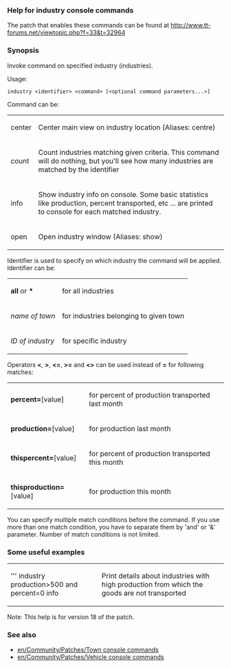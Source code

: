 === Help for industry console commands ===

The patch that enables these commands can be found at http://www.tt-forums.net/viewtopic.php?f=33&t=32964

=== Synopsis ===

Invoke command on specified industry (industries).

Usage:

 industry &lt;identifier&gt; &lt;command&gt; [&lt;optional command parameters...&gt;]

Command can be:
{|
|  center        ||  Center main view on industry location (Aliases: centre)
|-
|  count         ||  Count industries matching given criteria. This command will do nothing, but you'll see how many industries are matched by the identifier
|-
|  info          ||  Show industry info on console. Some basic statistics like production, percent transported, etc ... are printed to console for each matched industry.
|-
|  open          ||  Open industry window (Aliases: show)
|}

Identifier is used to specify on which industry the command will be applied.
Identifier can be:
{|
| '''all''' or '''*''' || for all industries
|-
| ''name of town'' || for industries belonging to given town
|-
| ''ID of industry'' || for specific industry
|}
Operators '''&lt;''', '''&gt;''', '''&lt;=''', '''&gt;=''' and '''&lt;&gt;''' can be used instead of '''=''' for following matches:
{|
| '''percent='''[value] || for percent of production transported last month
|-
| '''production='''[value] || for production last month
|-
| '''thispercent='''[value] || for percent of production transported this month
|-
| '''thisproduction='''[value] || for production this month
|}

You can specify multiple match conditions before the command.
If you use more than one match condition, you have to separate them by 'and' or '&' parameter. Number of match conditions is not limited.

=== Some useful examples ===

{|
| ''' industry production>500 and percent=0 info    || Print details about industries with high production from which the goods are not transported
|}

Note: This help is for version 18 of the patch.

=== See also ===
* [[en/Community/Patches/Town console commands]]
* [[en/Community/Patches/Vehicle console commands]]